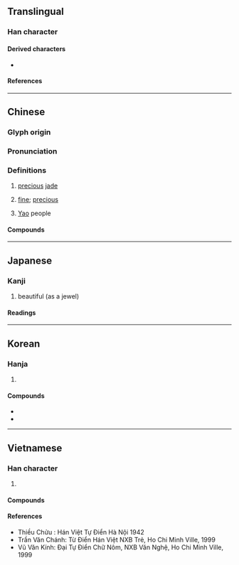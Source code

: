 {{also|瑶}}
{{character info}}
==Translingual==

===Han character===
{{Han char|rn=96|rad=玉|as=10|sn=14|four=17172|canj=MGBOU|ids=⿰𤣩䍃}}

====Derived characters====
* {{l|mul|[[𤁓]]}}

====References====
{{Han ref|kx=0739.010|dj=1149.080|hdz=21132.031|uh=7464}}

----

==Chinese==
{{zh-forms|s=瑶}}

===Glyph origin===
{{Han etym}}

===Pronunciation===
{{zh-pron
|m=yáo
|c=jiu4
|mn=tw:iâu
|mc=y
|oc=y
|cat=n,a,pn
}}

===Definitions===
{{zh-hanzi}}

# {{lb|zh|literary}} [[precious]] [[jade]]
# {{lb|zh|literary}} [[fine]]; [[precious]]
# {{zh-div|族}} [[Yao]] people
#: {{zh-alt-inline|傜|猺|徭}}

====Compounds====
{{zh-der|江瑤|江瑤柱|琪花瑤草|瑛瑤|瑤光|瑤函|瑤圃|瑤姬|瑤族|瑤林瓊樹|瑤池|瑤池玉液|瑤池金母|瑤池閬苑|瑤牋|瑤琴|瑤環瑜珥|瑤箋|瑤籤|瑤緘|瑤臺|瑤臺瓊室|瑤臺銀闕|瑤臺鏡|瑤英|瑤草|瑤草琪花|瑤華|瑤華浦|瑤華音|瑤觴|瑤踏|瑤釵|瑤階|瑤章|瓊瑤|瓊瑤樓閣|碧瑤|苗瑤語族|駕返瑤池|陳瑤湖|紅瑤}}

----

==Japanese==

===Kanji===
{{ja-kanji|grade=|rs=玉10|shin=瑶}}

# beautiful (as a jewel)

====Readings====
{{ja-readings
|goon=よう<えう
|kanon=よう<えう
|kun=たま}}

----

==Korean==

===Hanja===
{{ko-hanja|hangeul=요|eumhun=|rv=yo|mr=yo|y=yo}}

# {{rfdef|ko|sort=玉10}}

====Compounds====
{{der-top|Compounds}}
* {{ko-l|요지|瑤池}}
* {{ko-l|요족|瑤族}}
{{der-bottom}}

----

==Vietnamese==

===Han character===
{{vi-readings|rs=玉10
|hanviet=dao
}}

# {{rfdef|vi|sort=玉10}}

====Compounds====
{{der3|vi
|{{vi-l|瑤池|dao trì}}
}}

====References====
* Thiều Chửu : Hán Việt Tự Điển Hà Nội 1942
* Trần Văn Chánh: Từ Điển Hán Việt NXB Trẻ, Ho Chi Minh Ville, 1999
* Vũ Văn Kính: Đại Tự Điển Chữ Nôm, NXB Văn Nghệ, Ho Chi Minh Ville, 1999